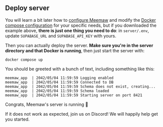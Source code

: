 ## Deploy server

You will learn a bit later how to [configure Meemaw](/docs/server#config) and modify the [Docker compose configuration](/docs/server#docker-compose) for your specific needs, but if you downloaded the example above, **there is just one thing you need to do**: in `server/.env`, update `SUPABASE_URL` and `SUPABASE_API_KEY` with yours.

Then you can actually deploy the server. **Make sure you're in the server directory and that Docker is running**, then just start the server with:

```
docker compose up
```

You should be greeted with a bunch of text, including something like this:
```
meemaw_app  | 2042/05/04 11:59:59 Logging enabled
meemaw_app  | 2042/05/04 11:59:59 Connected to DB
meemaw_app  | 2042/05/04 11:59:59 Schema does not exist, creating...
meemaw_app  | 2042/05/04 11:59:59 Schema loaded
meemaw_app  | 2042/05/04 11:59:59 Starting server on port 8421
```

Congrats, Meemaw's server is running 🎉

If it does not work as expected, join us on Discord! We will happily help get you started.
